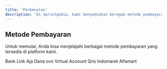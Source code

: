 ```yaml
---
title: 'Perkenalan'
description: 'Di Sprintpedia, kami menyediakan beragam metode pembayaran online yang dirancang untuk mempermudah dan mempercepat proses transaksi Anda.'
---
```


## Metode Pembayaran
Untuk memulai, Anda bisa menjelajahi berbagai metode pembayaran yang tersedia di platform kami.

<CardGroup cols={2}>
  <Card title="bank" icon="building-columns">
    Bank
  </Card>
  <Card title="link-aja" icon="link-simple">
    Link Aja
  </Card>
  <Card title="dana" icon="money-bill-wave">
    Dana
  </Card>
  <Card title="ovo" icon="circle-v">
    ovo
  </Card>
  <Card title="virtual-account" icon="building-columns">
    Virtual Acoount
  </Card>
  <Card title="qris" icon="qrcode">
    Qris
  </Card>
  <Card title="indomaret" icon="building-un">
    Indomaret
  </Card>
  <Card title="alfamart" icon="building-ngo">
    Alfamart
  </Card>
</CardGroup>
